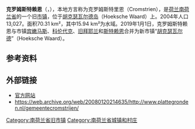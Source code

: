 {{Unreferenced|time=2018-08-23T12:59:57+00:00}}
{{Infobox settlement
<!-- See Template:Infobox settlement for additional fields and descriptions -->
<!-- Name and transliteration -->
| name                    = 克罗姆斯特赖恩
| native_name             = Cromstrijen
| settlement_type         = 旧[[市镇_(荷兰)|市镇]]
<!-- Images, nickname, motto -->
| image_skyline           = Klaaswaal - watertoren van dichtbij.jpg
| image_alt               = 
| image_caption           = 克拉斯瓦尔（Klaaswaal）的水塔
| image_flag              = Flag of Cromstrijen.svg
| flag_size               = 100x67px
| flag_alt                = 
| image_shield            = Coat of arms of Cromstrijen.svg
| shield_size             = 100x80px
| shield_alt              = 
<!-- Maps, coordinates -->
| image_map               = Map - NL - Municipality code 0611 (2009).svg
| map_alt                 = Highlighted position of Cromstrijen in a municipal map of South Holland
| map_caption             = Location in South Holland
| coordinates             = {{coord|51|44|N|4|26|E|region:NL|display=inline,title}}
| coordinates_footnotes   = 
| subdivision_type        = [[世界政區索引|国家]]
| subdivision_name        = {{NL}}
| subdivision_type1       = [[荷蘭省份|省份]]
| subdivision_name1       = [[南荷兰省|南荷兰省]]
| subdivision_type2       = [[市镇_(荷兰)|市镇]]
| subdivision_name2       = [[胡克瑟瓦尔德|胡克瑟瓦尔德]]
| established_title       = 成立
| established_date        = 1984年1月1日
| extinct_title           = 合并
| extinct_date            = 2019年
<!-- Geographic information -->
| unit_pref               = Metric
<!-- ALL fields with measurements have automatic unit conversion -->
<!-- for references: use <ref> tags -->
| area_footnotes          = <ref>{{Dutch municipality total area|dataref}}</ref>
<!-- square kilometers -->
| area_total_km2          = {{Dutch municipality total area|Cromstrijen}}
| area_land_km2           = {{Dutch municipality land area|Cromstrijen}}
| area_water_km2          = {{Dutch municipality water area|Cromstrijen}}
| elevation_footnotes     = <ref name="AHN">{{cite web
 |url = http://www.ahn.nl/postcodetool
 |title = Postcodetool for 3281LK
 |trans-title = 
 |language = nl
 |author = <!--Staff writer(s); no by-line.-->
 |date = 
 |work = Actueel Hoogtebestand Nederland
 |publisher = Het Waterschapshuis
 |accessdate = 18 July 2013
 |archive-date = 2018-12-26
 |archive-url = https://web.archive.org/web/20181226040539/http://www.ahn.nl/postcodetool%0A
 }}</ref>
| elevation_m             = 0
| elevation_max_footnotes = <!-- for references: use <ref> tags -->
| elevation_max_m         =
| elevation_min_footnotes = <!-- for references: use <ref> tags -->
| elevation_min_m         =
<!-- Population, demographics -->
| population_footnotes    = <ref>{{Dutch municipality population|dataref}}</ref>
| population_total        = {{Dutch municipality population|Cromstrijen}}
| population_as_of        = {{MONTHNAME|{{Dutch municipality population|popbasemonth}}}} {{Dutch municipality population|popbaseyear}}
| population_density_km2  = {{Dutch municipality population density|Cromstrijen}} <!-- For automatic calculation: auto-->
| population_demonym      = 
<!-- Other information -->
| timezone1               = [[欧洲中部时间|CET]]
| utc_offset1             = +1
| timezone1_DST           = [[欧洲中部夏令时间|CEST]]
| utc_offset1_DST         = +2
| postal_code_type        = 邮政编码
| postal_code             = 3280–3281, 3286
| area_code_type          = 电话区号
| area_code               = 0186
| twin1                   = 
| twin1_country           = 
| website                 = {{URL|1=http://www.cromstrijen.nl}}
| footnotes               =
}}
'''克罗姆斯特赖恩'''（{{lang-nl|Cromstrijen}}，{{IPA-nl|krɔmˈstrɛi̯ən|pron|Nl-Cromstrijen.ogg}}），本地方言称为克罗姆斯特里恩（Cromstrien），是[[荷兰|荷兰]][[南荷兰省|南荷兰省]]的一个旧[[市镇_(荷兰)|市镇]]，位于[[胡克瑟瓦尔德岛|胡克瑟瓦尔德岛]]（Hoeksche Waard）上。2004年人口13,027。面积70.31 km²，其中15.94 km²为水域。2019年1月1日，克罗姆斯特赖恩与市镇[[宾嫩马斯|宾嫩马斯]]、[[科伦代克|科伦代克]]、[[旧拜耶兰|旧拜耶兰]]和[[斯特赖恩|斯特赖恩]]合并为新市镇“[[胡克瑟瓦尔德|胡克瑟瓦尔德]]”（Hoeksche Waard）。

== 参考资料 ==
{{Reflist}}

==外部链接==
*[http://www.cromstrijen.nl 官方网站] {{Wayback|url=http://www.cromstrijen.nl/ |date=20190624195857 }}
*https://web.archive.org/web/20080120214635/http://www.plattegronden.nl/gemeentecromstrijen/

[[Category:南荷兰省旧市镇|Category:南荷兰省旧市镇]]
[[Category:南荷兰省城镇和村庄|Category:南荷兰省城镇和村庄]]